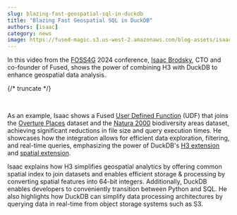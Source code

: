 ```yaml
---
slug: blazing-fast-geospatial-sql-in-duckdb
title: "Blazing Fast Geospatial SQL in DuckDB"
authors: [isaac]
category: news
image: https://fused-magic.s3.us-west-2.amazonaws.com/blog-assets/isaac_foss4g.png
---
```


In this video from the [FOSS4G](https://foss4g.org/) 2024 conference, [Isaac Brodsky](https://www.linkedin.com/in/isaacbrodsky/), CTO and co-founder of Fused, shows the power of combining H3 with DuckDB to enhance geospatial data analysis.

<ReactPlayer playsinline={true} className="video__player" playing={false} muted={true} controls height="50vh" url="https://www.youtube.com/watch?v=hckjt7gfP20" width="100%" />

{/* truncate */}

<br />

As an example, Isaac shows a Fused [User Defined Function](/core-concepts/write/) (UDF) that joins the [Overture Places](https://docs.overturemaps.org/guides/places/) dataset and the [Natura 2000](https://www.eea.europa.eu/en/datahub/datahubitem-view/6fc8ad2d-195d-40f4-bdec-576e7d1268e4) biodiversity areas dataset, achieving significant reductions in file size and query execution times. He showcases how the integration allows for efficient data exploration, filtering, and real-time queries, emphasizing the power of DuckDB's [H3 extension](https://community-extensions.duckdb.org/extensions/h3.html) and [spatial extension](https://duckdb.org/docs/extensions/spatial/overview.html).


Isaac explains how H3 simplifies geospatial analytics by offering common spatial index to join datasets and enables efficient storage & processing by converting spatial features into 64-bit integers. Additionally, DuckDB enables developers to conveniently transition between Python and SQL. He also highlights how DuckDB can simplify data processing architectures by querying data in real-time from object storage systems such as S3.
